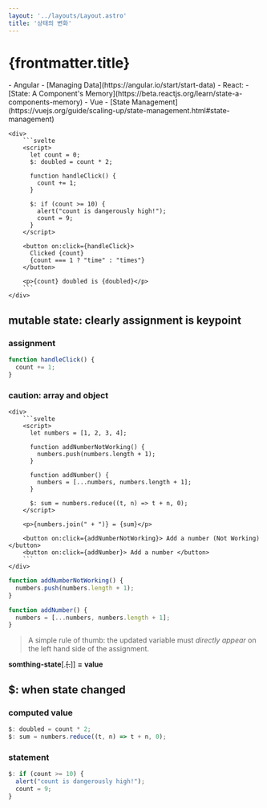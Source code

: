 ```yaml
---
layout: '../layouts/Layout.astro'
title: '상태의 변화'
---
```



# {frontmatter.title}

<Compare>
- Angular
    - [Managing Data](https://angular.io/start/start-data)
- React: 
    - [State: A Component's Memory](https://beta.reactjs.org/learn/state-a-components-memory)
- Vue
    - [State Management](https://vuejs.org/guide/scaling-up/state-management.html#state-management)
</Compare>

<ComponentAndCode>
    <App slot='component' client:load />
    
    <div>
        ```svelte
        <script>
          let count = 0;
          $: doubled = count * 2;
        
          function handleClick() {
            count += 1;
          }
        
          $: if (count >= 10) {
            alert("count is dangerously high!");
            count = 9;
          }
        </script>
        
        <button on:click={handleClick}>
          Clicked {count}
          {count === 1 ? "time" : "times"}
        </button>
        
        <p>{count} doubled is {doubled}</p>
        ```
    </div>

</ComponentAndCode>

## mutable state: clearly assignment is keypoint

### assignment

```js
function handleClick() {
  count += 1;
}
```

### caution: array and object

<ComponentAndCode>
    <App2 slot='component' client:load />
    
    <div>
        ```svelte
        <script>
          let numbers = [1, 2, 3, 4];
        
          function addNumberNotWorking() {
            numbers.push(numbers.length + 1);
          }
        
          function addNumber() {
            numbers = [...numbers, numbers.length + 1];
          }
        
          $: sum = numbers.reduce((t, n) => t + n, 0);
        </script>
        
        <p>{numbers.join(" + ")} = {sum}</p>
        
        <button on:click={addNumberNotWorking}> Add a number (Not Working) </button>
        <button on:click={addNumber}> Add a number </button>
        ```
    </div>

</ComponentAndCode>

```js
function addNumberNotWorking() {
  numbers.push(numbers.length + 1);
}

function addNumber() {
  numbers = [...numbers, numbers.length + 1];
}
```

> A simple rule of thumb: the updated variable must *directly appear* on the left hand side of the assignment.

**somthing-state**[.~~~~[.~~~~]] **=** **value**

## $: when state changed

### computed value

```js
$: doubled = count * 2;
$: sum = numbers.reduce((t, n) => t + n, 0);
```

### statement

```js
$: if (count >= 10) {
  alert("count is dangerously high!");
  count = 9;
}
```